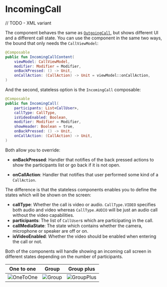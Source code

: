 # IncomingCall

// TODO - XML variant

The component behaves the same as [`OutgoingCall`](../02-outgoing-call), but shows different UI and a different call state. You can use the component in the same two ways, the bound that only needs the `CallViewModel`:

```kotlin
@Composable
public fun IncomingCallContent(
    viewModel: CallViewModel,
    modifier: Modifier = Modifier,
    onBackPressed: () -> Unit,
    onCallAction: (CallAction) -> Unit = viewModel::onCallAction,
)
```

And the second, stateless option is the `IncomingCall` composable:

```kotlin
@Composable
public fun IncomingCall(
    participants: List<CallUser>,
    callType: CallType,
    isVideoEnabled: Boolean,
    modifier: Modifier = Modifier,
    showHeader: Boolean = true,
    onBackPressed: () -> Unit,
    onCallAction: (CallAction) -> Unit,
)
```

Both allow you to override:

* **onBackPressed**: Handler that notifies of the back pressed actions to show the participants list or go back if it is not open.
<!-- TODO link call actions -->
* **onCallAction**: Handler that notifies that user performed some kind of a `CallAction`.

The difference is that the stateless components enables you to define the states which will be shown on the screen:

* **callType**: Whether the call is video or audio. `CallType.VIDEO` specifies both audio and video whereas `CallType.AUDIO` will be just an audio call without the video capabilities.
* **participants**: The list of `CallUser`s which are participating in the call.
* **callMediaState**: The state which contains whether the camera, microphone or speaker are off or on.
* **isVideoEnabled**: Whether the video should be enabled when entering the call or not.

Both of the components will handle showing an incoming call screen in different states depending on the number of participants.

| One to one | Group | Group plus |
| --- | --- | --- |
| ![OneToOne](../../../../assets/compose_incoming_call_one_to_one.png) | ![Group](../../../../assets/compose_incoming_call_group.png) | ![GroupPlus](../../../../assets/compose_incoming_call_group_plus.png) |

